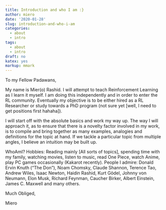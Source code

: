 ```yaml
---
title: Introduction and who I am :}
author: miero
date: '2020-01-28'
slug: introduction-and-who-i-am
categories:
  - about
  - intro
tags:
  - about
  - intro
draft: no
katex: yes
markup: mmark
---
```


To my Fellow Padawans,

My name is Mier(o) Rashid. I will attempt to teach Reinforcement Learning as I learn it myself. I am doing this independently and in order to enter the RL community. Eventually my objective is to be either hired as a RL Researcher or study towards a PhD program (not sure yet [well, I need to get positions first hahaha]).

I will start off with the absolute basics and work my way up. The way I will approach it, as to ensure that there is a novelty factor involved in my work, is to compile and bring together as many examples, analogies and definitions for the topic at hand. If we tackle a particular topic from multiple angles, I believe an intuition may be built up.

WhoAmI?\newline
Hobbies: Reading mainly [All sorts of topics], spending time with my family, watching movies, listen to music, read One Piece, watch Anime, play PC games occasionally (Kakarot recently).\newline
People I admire: Donald Ervin Knuth ("The Don"), Noam Chomsky, Claude Shannon, Terence Tao, Andrew Wiles, Isaac Newton, Haidin Rashid, Kurt Gödel, Johnny von Neumann, Elon Musk, Richard Feynman, Caucher Birker, Albert Einstein, James C. Maxwell and many others.\newline

Much Obliged,

Miero